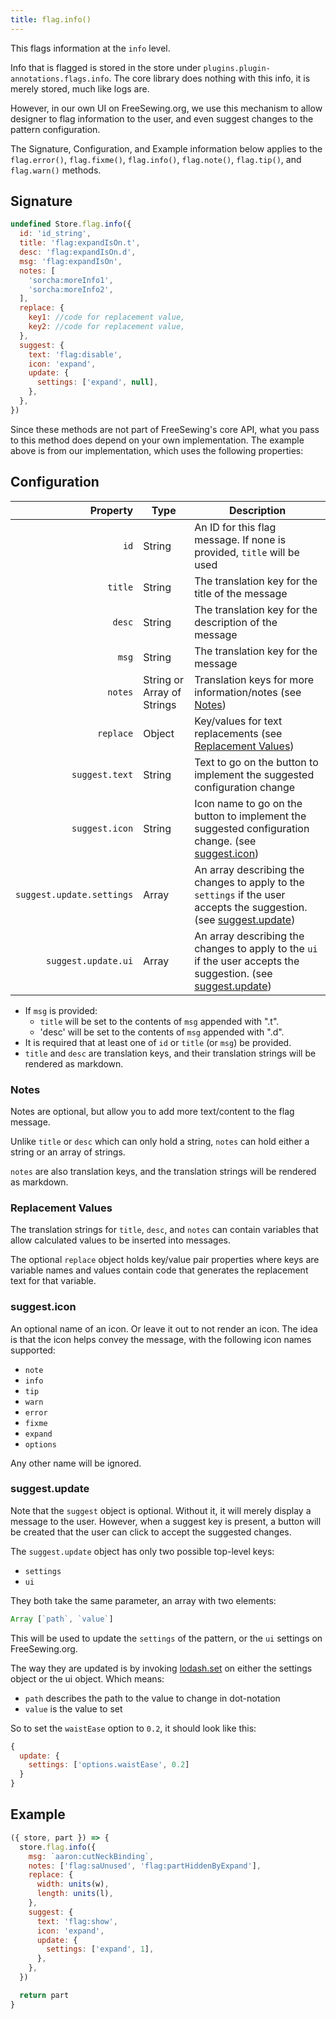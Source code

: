 ```yaml
---
title: flag.info()
---
```


This flags information at the `info` level.

Info that is flagged is stored in the store under `plugins.plugin-annotations.flags.info`.
The core library does nothing with this info, it is merely stored, much like logs are.

However, in our own UI on FreeSewing.org, we use this mechanism to allow
designer to flag information to the user, and even suggest changes to the
pattern configuration.

<Tip>

The Signature, Configuration, and Example information below applies to the
`flag.error()`, `flag.fixme()`, `flag.info()`, `flag.note()`,
`flag.tip()`, and `flag.warn()` methods.

</Tip>

## Signature

```js
undefined Store.flag.info({
  id: 'id_string',
  title: 'flag:expandIsOn.t',
  desc: 'flag:expandIsOn.d',
  msg: 'flag:expandIsOn',
  notes: [
    'sorcha:moreInfo1',
    'sorcha:moreInfo2',
  ],
  replace: {
    key1: //code for replacement value,
    key2: //code for replacement value,
  },
  suggest: {
    text: 'flag:disable',
    icon: 'expand',
    update: {
      settings: ['expand', null],
    },
  },
})
```

Since these methods are not part of FreeSewing's core API, what you pass to this method does depend on your own implementation.
The example above is from our implementation, which uses the following properties:

## Configuration

| Property   | Type                | Description |
| ----------:| ------------------- | ----------- |
| `id`       | String              | An ID for this flag message. If none is provided, `title` will be used |
| `title`    | String              | The translation key for the title of the message |
| `desc`     | String              | The translation key for the description of the message |
| `msg`      | String              | The translation key for the message |
| `notes`    | String or  Array of Strings | Translation keys for more information/notes (see [Notes](#notes))|
| `replace`  | Object              | Key/values for text replacements (see [Replacement Values](#replacement-values))|
| `suggest.text`  | String         | Text to go on the button to implement the suggested configuration change |
| `suggest.icon`  | String         | Icon name to go on the button to implement the suggested configuration change. (see [suggest.icon](#suggesticon)) |
| `suggest.update.settings` | Array | An array describing the changes to apply to the `settings` if the user accepts the suggestion. (see [suggest.update](#suggestupdate)) |
| `suggest.update.ui` | Array | An array describing the changes to apply to the `ui` if the user accepts the suggestion. (see [suggest.update](#suggestupdate)) |

- If `msg` is provided:
  - `title` will be set to the contents of `msg` appended with ".t".
  - 'desc' will be set to the contents of `msg` appended with ".d".
- It is required that at least one of `id` or `title` (or `msg`) be provided.
- `title` and `desc` are translation keys, and their translation strings
will be rendered as markdown.

### Notes

Notes are optional, but allow you to add more text/content to the flag message.

Unlike `title` or `desc` which can only hold a string, `notes` can hold either a string or an array of strings.

`notes` are also translation keys, and the translation strings will be
rendered as markdown.

### Replacement Values

The translation strings for `title`, `desc`, and `notes` can contain
variables that allow calculated values to be inserted into messages.

The optional `replace` object holds key/value pair properties where
keys are variable names and values contain code that generates
the replacement text for that variable.

### suggest.icon

An optional name of an icon. Or leave it out to not render an icon.
The idea is that the icon helps convey the message, with the following icon names supported:

- `note`
- `info`
- `tip`
- `warn`
- `error`
- `fixme`
- `expand`
- `options`

Any other name will be ignored.

### suggest.update

Note that the `suggest` object is optional. Without it, it will merely display a message to the user.
However, when a suggest key is present, a button will be created that the user can click to accept the suggested changes.

The `suggest.update` object has only two possible top-level keys:

- `settings`
- `ui`

They both take the same parameter, an array with two elements:

```mjs
Array [`path`, `value`]
```

This will be used to update the `settings` of the pattern, or the `ui` settings on FreeSewing.org.

The way they are updated is by invoking [lodash.set](https://lodash.com/docs/4.17.15#set) on either the settings object or the ui object.
Which means:

- `path` describes the path to the value to change in dot-notation
- `value` is the value to set

So to set the `waistEase` option to `0.2`, it should look like this:

```mjs
{
  update: {
    settings: ['options.waistEase', 0.2]
  }
}
```

## Example

```js
({ store, part }) => {
  store.flag.info({
    msg: `aaron:cutNeckBinding`,
    notes: ['flag:saUnused', 'flag:partHiddenByExpand'],
    replace: {
      width: units(w),
      length: units(l),
    },
    suggest: {
      text: 'flag:show',
      icon: 'expand',
      update: {
        settings: ['expand', 1],
      },
    },
  })

  return part
}
```
